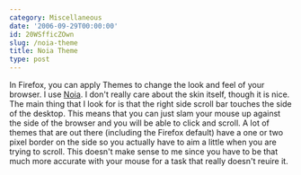 ```yaml
---
category: Miscellaneous
date: '2006-09-29T00:00:00'
id: 20WSfficZOwn
slug: /noia-theme
title: Noia Theme
type: post
---
```


In Firefox, you can apply Themes to change the look and feel of
your browser. I use [Noia](https://addons.mozilla.org/firefox/72/).
I don't really care about the skin itself, though it is nice. The
main thing that I look for is that the right side scroll bar
touches the side of the desktop. This means that you can just slam
your mouse up against the side of the browser and you will be able
to click and scroll. A lot of themes that are out there (including
the Firefox default) have a one or two pixel border on the side so
you actually have to aim a little when you are trying to scroll.
This doesn't make sense to me since you have to be that much more
accurate with your mouse for a task that really doesn't reuire it.